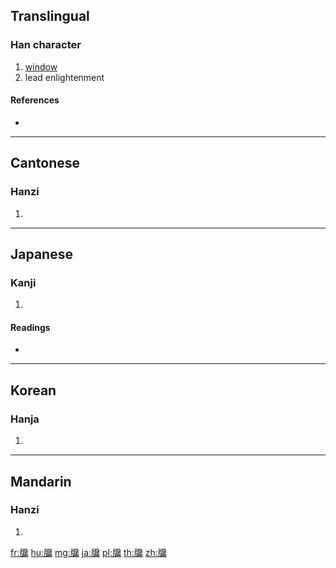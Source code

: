 ==Translingual==

===Han character===
{{Han char|rn=91|rad=片|as=11|sn=15|four=20027|canj=LLHSB,LLISB,LNHSB,LNISB}}

# [[window]]
# lead enlightenment

====References====
* {{Han ref|kx=0694.180|dkj=19890|dj=1107.240|hdz=32020.090|uh=7256|ud=29270|bh=BCF8|bd=48376}}

----

==Cantonese==

===Hanzi===
{{yue-hanzi|jyut=|y=yau5}}

# {{defn|lang=yue|sort=片11}}

----

==Japanese==

===Kanji===
{{ja-kanji|grade=|rs=片11}}

# {{defn|lang=ja|sort=片11}}

====Readings====
* {{ja-readings|on=[[ゆう]] (yū), [[ゆ]] (yu)|kun=[[まど]] (mado)}}

----

==Korean==

===Hanja===
{{ko-hanja|hangeul=유|eumhun=|rv=yu|mr=yu|y=yu}}

# {{defn|lang=ko|sort=片11}}

----

==Mandarin==

===Hanzi===
{{cmn-hanzi|pin=[[yà]] ([[ya4]]), [[yǒu]] ([[you3]])|wg=ya<sup>4</sup>, yu<sup>3</sup>}}

# {{defn|lang=cmn|sort=片11}}

[[fr:牖]]
[[hu:牖]]
[[mg:牖]]
[[ja:牖]]
[[pl:牖]]
[[th:牖]]
[[zh:牖]]